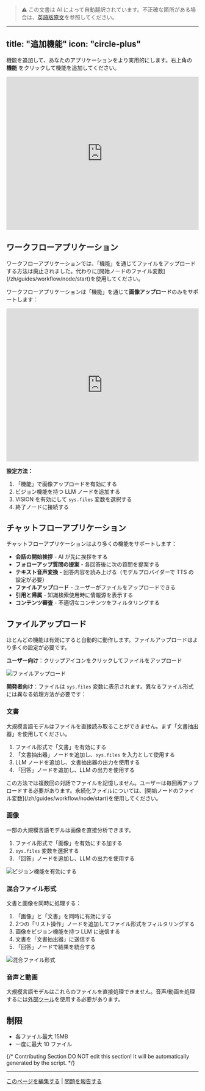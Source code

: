 > ⚠️ この文書は AI によって自動翻訳されています。不正確な箇所がある場合は、[英語版原文](../../../../en/documentation/pages/build/additional-features.mdx)を参照してください。

---
title: "追加機能"
icon: "circle-plus"
---

機能を追加して、あなたのアプリケーションをより実用的にします。右上角の **機能** をクリックして機能を追加してください。

<iframe
  src="https://www.motionshot.app/walkthrough/6773d34ad27e58127b913945/embed?fullscreen=1&hideAsSteps=1&hideCopy=1&hideDownload=1&hideSteps=1"
  width="100%"
  height="400px"
  frameborder="0"
  allowfullscreen
></iframe>

## ワークフローアプリケーション

<Info>
  ワークフローアプリケーションでは、「機能」を通じてファイルをアップロードする方法は廃止されました。代わりに[開始ノードのファイル変数](/zh/guides/workflow/node/start)を使用してください。
</Info>

ワークフローアプリケーションは「機能」を通じて**画像アップロード**のみをサポートします：

<iframe
  src="https://www.motionshot.app/walkthrough/6773d3d86a0c3ed534f24da9/embed?fullscreen=1&hideAsSteps=1&hideCopy=1&hideDownload=1&hideSteps=1"
  width="100%"
  height="400px"
  frameborder="0"
  allowfullscreen
></iframe>

**設定方法：**
1. 「機能」で画像アップロードを有効にする
2. ビジョン機能を持つ LLM ノードを追加する
3. VISION を有効にして `sys.files` 変数を選択する
4. 終了ノードに接続する

## チャットフローアプリケーション

チャットフローアプリケーションはより多くの機能をサポートします：

- **会話の開始挨拶** - AI が先に挨拶をする
- **フォローアップ質問の提案** - 各回答後に次の質問を提案する
- **テキスト音声変換** - 回答内容を読み上げる（モデルプロバイダーで TTS の設定が必要）
- **ファイルアップロード** - ユーザーがファイルをアップロードできる
- **引用と帰属** - 知識検索使用時に情報源を表示する
- **コンテンツ審査** - 不適切なコンテンツをフィルタリングする

## ファイルアップロード

ほとんどの機能は有効にすると自動的に動作します。ファイルアップロードはより多くの設定が必要です。

**ユーザー向け**：クリップアイコンをクリックしてファイルをアップロード

![ファイルアップロード](https://assets-docs.dify.ai/dify-enterprise-mintlify/en/guides/workflow/b18af11da3f339c496193d9732906849.png)

**開発者向け**：ファイルは `sys.files` 変数に表示されます。異なるファイル形式には異なる処理方法が必要です：

### 文書

大規模言語モデルはファイルを直接読み取ることができません。まず「文書抽出器」を使用してください。

1. ファイル形式で「文書」を有効にする
2. 「文書抽出器」ノードを追加し、`sys.files` を入力として使用する
3. LLM ノードを追加し、文書抽出器の出力を使用する
4. 「回答」ノードを追加し、LLM の出力を使用する

<Warning>
  この方法では複数回の対話でファイルを記憶しません。ユーザーは毎回再アップロードする必要があります。永続化ファイルについては、[開始ノードのファイル変数](/zh/guides/workflow/node/start)を使用してください。
</Warning>

### 画像

一部の大規模言語モデルは画像を直接分析できます。

1. ファイル形式で「画像」を有効にする加する
3. `sys.files` 変数を選択する
4. 「回答」ノードを追加し、LLM の出力を使用する

![ビジョン機能を有効にする](https://assets-docs.dify.ai/dify-enterprise-mintlify/en/guides/workflow/3a3582bd9bc8ea94bbdbfeefe6a78571.png)

### 混合ファイル形式

文書と画像を同時に処理する：

1. 「画像」と「文書」を同時に有効にする
2. 2つの「リスト操作」ノードを追加してファイル形式をフィルタリングする
3. 画像をビジョン機能を持つ LLM に送信する
4. 文書を「文書抽出器」に送信する
5. 「回答」ノードで結果を統合する

![混合ファイル形式](https://assets-docs.dify.ai/dify-enterprise-mintlify/en/guides/workflow/66471e8e67b2ede0c94bfa1cffeab834.png)

### 音声と動画

大規模言語モデルはこれらのファイルを直接処理できません。音声/動画を処理するには[外部ツール](/zh/guides/extension/api-based-extension/external-data-tool)を使用する必要があります。

## 制限

- 各ファイル最大 15MB
- 一度に最大 10 ファイル

{/*
Contributing Section
DO NOT edit this section!
It will be automatically generated by the script.
*/}

---

[このページを編集する](https://github.com/langgenius/dify-docs/edit/main/ja-jp/documentation/pages/build/additional-features.mdx) | [問題を報告する](https://github.com/langgenius/dify-docs/issues/new?template=docs.yml)

